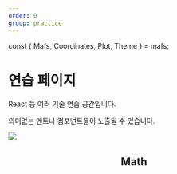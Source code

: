 ```yaml
---
order: 0
group: practice
---
```


const { Mafs, Coordinates, Plot, Theme } = mafs;


# 연습 페이지

React 등 여러 기술 연습 공간입니다.

의미없는 멘트나 컴포넌트들이 노출될 수 있습니다.

![](../../assets/2023-04-28-11-36-03.png)

<Header />


## Math
<Mafs>
    <Coordinates.Cartesian />
    <Plot.OfX y={Math.sin} color={Theme.blue} />
</Mafs>


<Comment />
